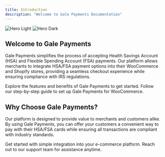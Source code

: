```yaml
---
title: Introduction
description: "Welcome to Gale Payments Documentation"
---
```


<img
  className="block dark:hidden"
  src="/images/hero-main.png"
  alt="Hero Light"
/>
<img
  className="hidden dark:block"
  src="/images/hero-main.png"
  alt="Hero Dark"
/>

## Welcome to Gale Payments

Gale Payments simplifies the process of accepting Health Savings Account (HSA) and Flexible Spending Account (FSA) payments. Our platform allows merchants to integrate HSA/FSA payment options into their WooCommerce and Shopify stores, providing a seamless checkout experience while ensuring compliance with IRS regulations.

<CardGroup cols={2}>
  <Card
    title="Learn About Gale Payments"
    icon="info-circle"
    href="/onboarding/overview"
  >
    Explore the features and benefits of Gale Payments to get started.
  </Card>
  <Card
    title="WooCommerce Setup Guide"
    icon="shopping-cart"
    href="/docs/onboarding/woocommerce/installation"
  >
    Follow our step-by-step guide to set up Gale Payments for WooCommerce.
  </Card>
</CardGroup>

## Why Choose Gale Payments?

Our platform is designed to provide value to merchants and customers alike. By using Gale Payments, you can offer your customers a convenient way to pay with their HSA/FSA cards while ensuring all transactions are compliant with industry standards.

<CardGroup cols={2}>
  <Card
    title="Easy Integration"
    icon="plug"
    href="/docs/overview"
  >
    Get started with simple integration into your e-commerce platform.
  </Card>
  <Card
    title="Reliable Support"
    icon="life-ring"
    href="mailto:support@galepayments.com"
  >
    Reach out to our support team for assistance anytime.
  </Card>
</CardGroup>
